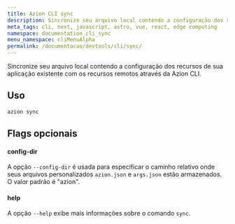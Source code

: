 ```yaml
---
title: Azion CLI sync
description: Sincronize seu arquivo local contendo a configuração dos recursos de sua aplicação existente com os recursos remotos através do Azion CLI.
meta_tags: cli, next, javascript, astro, vue, react, edge computing
namespace: documentation_cli_sync
menu_namespace: cliMenuAlpha
permalink: /documentacao/devtools/cli/sync/
---
```


Sincronize seu arquivo local contendo a configuração dos recursos de sua aplicação existente com os recursos remotos através da Azion CLI.

## Uso

```bash
azion sync
```

## Flags opcionais

#### config-dir

A opção `--config-dir` é usada para especificar o caminho relativo onde seus arquivos personalizados `azion.json` e `args.json` estão armazenados. O valor padrão é "azion".

#### help

A opção `--help` exibe mais informações sobre o comando `sync`.